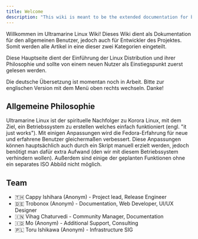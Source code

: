 ```yaml
---
title: Welcome
description: "This wiki is meant to be the extended documentation for both end users and developers, so it is separated in those two categories."
---
```



Willkommen im Ultramarine Linux Wiki! Dieses Wiki dient als Dokumentation für den allgemeinen Benutzer, jedoch auch für Entwickler des Projektes. Somit werden alle Artikel in eine dieser zwei Kategorien eingeteilt.

Diese Hauptseite dient der Einführung der Linux Distribution und ihrer Philosophie und sollte von einem neuen Nutzer als Einstiegspunkt zuerst gelesen werden.

<Alert type="warning">
  Die deutsche Übersetzung ist momentan noch in Arbeit. Bitte zur englischen
  Version mit dem Menü oben rechts wechseln. Danke!
</Alert>

## Allgemeine Philosophie

Ultramarine Linux ist der spirituelle Nachfolger zu Korora Linux, mit dem Ziel, ein Betriebssystem zu erstellen welches einfach funktioniert (engl. "it just works"). Mit einigen Anpassungen wird die Fedora-Erfahrung für neue und erfahrene Benutzer gleichermaßen verbessert. Diese Anpassungen können hauptsächlich auch durch ein Skript manuell erzielt werden, jedoch benötigt man dafür extra Aufwand (den wir mit diesem Betriebssystem verhindern wollen). Außerdem sind einige der geplanten Funktionen ohne ein separates ISO Abbild nicht möglich.

## Team

- 🇹🇭 Cappy Ishihara (Anonym) - Project lead, Release Engineer
- 🇩🇪 Trobonox (Anonym) - Documentation, Web Developer, UI/UX Designer
- 🇮🇳 Vihag Chaturvedi - Community Manager, Documentation
- 🇮🇩 Mo (Anonym) - Additional Support, Consulting
- 🇵🇱 Toru Ishikawa (Anonym) - Infrastructure SIG
